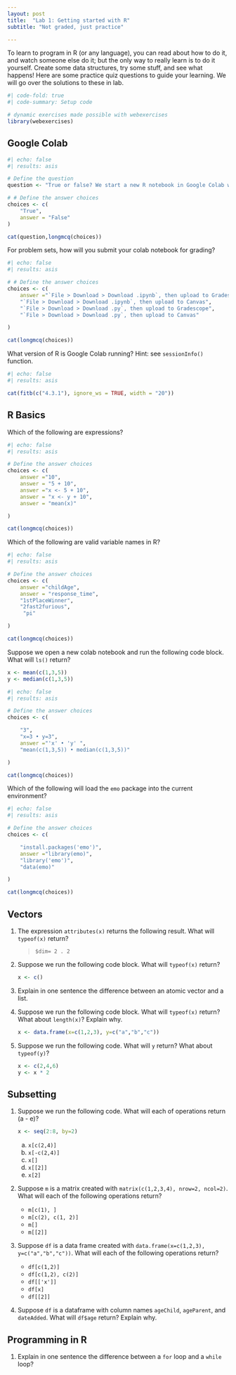```yaml
---
layout: post
title:  "Lab 1: Getting started with R"
subtitle: "Not graded, just practice"

---
```


To learn to program in R (or any language), you can read about how to do it, and watch someone else do it; but the only way to really learn is to do it yourself. Create some data structures, try some stuff, and see what happens! Here are some practice quiz questions to guide your learning. We will go over the solutions to these in lab.

```r
#| code-fold: true
#| code-summary: Setup code

# dynamic exercises made possible with webexercises
library(webexercises)

```

## Google Colab


```r
#| echo: false
#| results: asis

# Define the question
question <- "True or false? We start a new R notebook in Google Colab with `File > New notebook`"

# # Define the answer choices
choices <- c(
    "True",
    answer = "False"
)

cat(question,longmcq(choices))

```

For problem sets, how will you submit your colab notebook for grading? 

```r
#| echo: false
#| results: asis

# # Define the answer choices
choices <- c(
    answer ="`File > Download > Download .ipynb`, then upload to Gradescope",
    "`File > Download > Download .ipynb`, then upload to Canvas",
    "`File > Download > Download .py`, then upload to Gradescope",
    "`File > Download > Download .py`, then upload to Canvas"

)

cat(longmcq(choices))

```

What version of R is Google Colab running? Hint: see `sessionInfo()` function.

```r
#| echo: false
#| results: asis

cat(fitb(c("4.3.1"), ignore_ws = TRUE, width = "20"))

```

## R Basics


Which of the following are expressions? 

```r
#| echo: false
#| results: asis

# Define the answer choices
choices <- c(
    answer ="10",
    answer = "5 + 10",
    answer ="x <- 5 + 10",
    answer = "x <- y + 10",
    answer = "mean(x)"

)

cat(longmcq(choices))

```

Which of the following are valid variable names in R? 

```r
#| echo: false
#| results: asis

# Define the answer choices
choices <- c(
    answer ="childAge",
    answer = "response_time",
    "1stPlaceWinner",
    "2fast2furious",
     "pi"

)

cat(longmcq(choices))

```


Suppose we open a new colab notebook and run the following code block. What will `ls()` return? 

```r
x <- mean(c(1,3,5))
y <- median(c(1,3,5))
```

```r
#| echo: false
#| results: asis

# Define the answer choices
choices <- c(

    "3",
    "x=3 • y=3",
    answer ="'x' • 'y' ",
    "mean(c(1,3,5)) • median(c(1,3,5))"

)

cat(longmcq(choices))

```

Which of the following will load the `emo` package into the current environment? 


```r
#| echo: false
#| results: asis

# Define the answer choices
choices <- c(

    "install.packages('emo')",
    answer ="library(emo)",
    "library('emo')",
    "data(emo)"

)

cat(longmcq(choices))

```




## Vectors

1. The expression `attributes(x)` returns the following result. What will `typeof(x)` return?  

    > `$dim= 2 . 2`

1. Suppose we run the following code block. What will `typeof(x)` return? 

    ```r
    x <- c()
    ```


1. Explain in one sentence the difference between an atomic vector and a list. 

1. Suppose we run the following code block. What will `typeof(x)` return? What about `length(x)`? Explain why.

    ```r
    x <- data.frame(x=c(1,2,3), y=c("a","b","c"))
    ```

1. Suppose we run the following code. What will `y` return? What about `typeof(y)`?

    ```r
    x <- c(2,4,6)
    y <- x * 2   
    ```

## Subsetting
1. Suppose we run the following code. What will each of operations return (a - e)? 

    ```r
    x <- seq(2:8, by=2)
    ```
    a. `x[c(2,4)]`
    b. `x[-c(2,4)]`
    c. `x[]`
    d. `x[[2]]`
    e. `x[2]`

1. Suppose `m` is a matrix created with `matrix(c(1,2,3,4), nrow=2, ncol=2)`. What will each of the following operations return?
    - `m[c(1), ]`
    - `m[c(2), c(1, 2)]`
    - `m[]`
    - `m[[2]]`

1. Suppose `df` is a data frame created with `data.frame(x=c(1,2,3), y=c("a","b","c"))`. What will each of the following operations return?
    - `df[c(1,2)]`
    - `df[c(1,2), c(2)]`
    - `df[['x']]`
    - `df[x]`
    - `df[[2]]`

1. Suppose `df` is a dataframe with column names `ageChild`, `ageParent`, and `dateAdded`. What will `df$age` return?  Explain why.

## Programming in R
1. Explain in one sentence the difference between a `for` loop and a `while` loop? 
